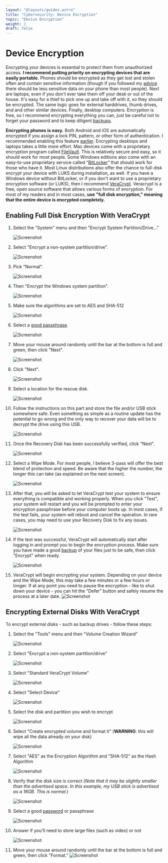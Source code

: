 ```yaml
---
layout: "@layouts/guides.astro"
title: "Cybersecurity: Device Encryption"
topic: "Device Encryption"
weight: 2
draft: false
---
```


# Device Encryption

Encrypting your devices is essential to protect them from unauthorized access. **I recommend putting priority on encrypting devices that are easily portable.** Phones should be encrypted as they get lost and stolen often and contain sensitive information (though if you followed my [advice](/guides/most-important/mobile) there should be less sensitive data on your phone than most people). Next are laptops, even if you don't ever take them off your desk or out of the house. It's easy for a thief to pick one up and take off with it, so they should be encrypted. The same logic goes for external harddrives, thumb drives, and and other similar devices. Finally, desktop computers. Encryption is free, so I recommend encrypting everything you can, just be careful not to forget your password and to keep diligent [backups](/guides/less-important/backups).

**Encrypting phones is easy.** Both Android and iOS are automatically encrypted if you assign a lock PIN, pattern, or other form of authentication. I recommended enabling this feature [earlier](/guides/most-important/mobile-settings). Encrypting desktops and laptops takes a little more effort. Mac devices come with a proprietary encryption program called [FileVault](https://support.apple.com/en-us/HT204837). This is relatively secure and easy, so it should work for most people. Some Windows editions also come with an easy-to-use proprietary service called “[BitLocker](https://docs.microsoft.com/en-us/windows/security/information-protection/bitlocker/bitlocker-overview)” that should work for those who have it. Most Linux distributions also offer the chance to full-disk encrypt your device with LUKS during installation, as well. If you have a Windows device without BitLocker, or if you don't want to use a proprietary encryption software (or LUKS), then I recommend [VeraCrypt](https://www.veracrypt.fr/en/Home.html). Veracrypt is a free, open source software that allows various forms of encryption. For most of my readers and in most cases, **use "full disk encryption," meaning that the entire device is encrypted completely.**

## Enabling Full Disk Encryption With VeraCrypt

1. Select the "System" menu and then "Encrypt System Partition/Drive..."

   <img
     src="/images/steps/veracrypt-encrypting/01.png"
     alt="Screenshot"
     class="max-w-[500px]"
   />

2. Select "Encrypt a non-system partition/drive".

   <img
     src="/images/steps/veracrypt-encrypting/02.png"
     alt="Screenshot"
     class="max-w-[500px]"
   />

3. Pick "Normal".

   <img
     src="/images/steps/veracrypt-encrypting/03.png"
     alt="Screenshot"
     class="max-w-[500px]"
   />

4. Then "Encrypt the Windows system partition".

   <img
     src="/images/steps/veracrypt-encrypting/04.png"
     alt="Screenshot"
     class="max-w-[500px]"
   />

5. Make sure the algorithms are set to AES and SHA-512

   <img
     src="/images/steps/veracrypt-encrypting/05.png"
     alt="Screenshot"
     class="max-w-[500px]"
   />

6. Select a [good passphrase](/guides/most-important/passwords).

   <img
     src="/images/steps/veracrypt-encrypting/06.png"
     alt="Screenshot"
     class="max-w-[500px]"
   />

7. Move your mouse around randomly until the bar at the bottom is full and green, then click "Next".

   <img
     src="/images/steps/veracrypt-encrypting/07.png"
     alt="Screenshot"
     class="max-w-[500px]"
   />

8. Click "Next".

   <img
     src="/images/steps/veracrypt-encrypting/08.png"
     alt="Screenshot"
     class="max-w-[500px]"
   />

9. Select a location for the rescue disk.

   <img
     src="/images/steps/veracrypt-encrypting/09.png"
     alt="Screenshot"
     class="max-w-[500px]"
   />

10. Follow the instructions on this part and store the file and/or USB stick somewhere safe. Even something as simple as a routine update has the potential to go wrong and the only way to recover your data will be to decrypt the drive using this USB.

    <img
      src="/images/steps/veracrypt-encrypting/10.png"
      alt="Screenshot"
      class="max-w-[500px]"
    />

11. Once the Recovery Disk has been successfully verified, click "Next".

    <img
      src="/images/steps/veracrypt-encrypting/11.png"
      alt="Screenshot"
      class="max-w-[500px]"
    />

12. Select a Wipe Mode. For most people, I believe 3-pass will offer the best blend of protection and speed. Be aware that the higher the number, the longer this can take (as explained on the next screen).

    <img
      src="/images/steps/veracrypt-encrypting/12.png"
      alt="Screenshot"
      class="max-w-[500px]"
    />

13. After that, you will be asked to let VeraCrypt test your system to ensure everything is compatible and working properly. When you click "Test", your system will restart and you will be prompted to enter your encryption passphrase before your computer boots up. In most cases, if the test fails, your system will reboot and cancel the operation. In rare cases, you may need to use your Recovery Disk to fix any issues.

    <img
      src="/images/steps/veracrypt-encrypting/13.png"
      alt="Screenshot"
      class="max-w-[500px]"
    />

14. If the test was successful, VeraCrypt will automatically start after logging in and prompt you to begin the encryption process. Make sure you have made a good [backup](/guides/less-important/backups) of your files just to be safe, then click "Encrypt" when ready.

    <img
      src="/images/steps/veracrypt-encrypting/14.png"
      alt="Screenshot"
      class="max-w-[500px]"
    />

15. VeraCrypt will begin encrypting your system. Depending on your device and the Wipe Mode, this may take a few minutes or a few hours or longer. If at any point you need to pause the encryption - like to shut down your device - you can hit the "Defer" button and safely resume the process at a later date.
    <img
      src="/images/steps/veracrypt-encrypting/15.png"
      alt="Screenshot"
      class="max-w-[500px]"
    />

## Encrypting External Disks With VeraCrypt

To encrypt external disks - such as backup drives - follow these steps:

1. Select the "Tools" menu and then "Volume Creation Wizard"

   <img
     src="/images/steps/veracrypt-external-encrypting/01.png"
     alt="Screenshot"
     class="max-w-[500px]"
   />

2. Select "Encrypt a non-system partition/drive"

   <img
     src="/images/steps/veracrypt-external-encrypting/02.png"
     alt="Screenshot"
     class="max-w-[500px]"
   />

3. Select "Standard VeraCrypt Volume"

   <img
     src="/images/steps/veracrypt-external-encrypting/03.png"
     alt="Screenshot"
     class="max-w-[500px]"
   />

4. Select "Select Device"

   <img
     src="/images/steps/veracrypt-external-encrypting/04.png"
     alt="Screenshot"
     class="max-w-[500px]"
   />

5. Select the disk and partition you wish to encrypt

   <img
     src="/images/steps/veracrypt-external-encrypting/05.png"
     alt="Screenshot"
     class="max-w-[500px]"
   />

6. Select "Create encrypted volume and format it" (**WARNING**: this will wipe all the data already on your disk)

   <img
     src="/images/steps/veracrypt-external-encrypting/06.png"
     alt="Screenshot"
     class="max-w-[500px]"
   />

7. Select "AES" as the Encryption Algorithm and "SHA-512" as the Hash Algorithm

   <img
     src="/images/steps/veracrypt-external-encrypting/07.png"
     alt="Screenshot"
     class="max-w-[500px]"
   />

8. Verify that the disk size is correct (_Note that it may be slightly smaller than the advertised space. In this example, my USB stick is advertised as a 16GB. This is normal._)

   <img
     src="/images/steps/veracrypt-external-encrypting/08.png"
     alt="Screenshot"
     class="max-w-[500px]"
   />

9. Select a good [password](/guides/most-important/passwords) or passphrase

   <img
     src="/images/steps/veracrypt-external-encrypting/09.png"
     alt="Screenshot"
     class="max-w-[500px]"
   />

10. Answer if you'll need to store large files (such as video) or not

    <img
      src="/images/steps/veracrypt-external-encrypting/10.png"
      alt="Screenshot"
      class="max-w-[500px]"
    />

11. Move your mouse around randomly until the bar at the bottom is full and green, then click "Format."
    <img
      src="/images/steps/veracrypt-external-encrypting/11.png"
      alt="Screenshot"
      class="max-w-[500px]"
    />
